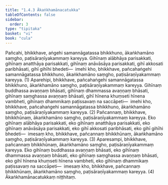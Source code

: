 ```yaml
---
title: "1.4.3 Ākaṅkhamānacatukka"
tableOfContents: false
sidebar:
  order: 3
type: "tipitaka"
basket: "vi"
book: "cula"
---
```



<DynamicBreadcrumb />

<Division number="39" book="cula" bookNo="4" page="42">

<Paragraph number="186" book="cula">
Pañcahi, bhikkhave, aṅgehi samannāgatassa bhikkhuno, ākaṅkhamāno saṃgho, paṭisāraṇīyakammaṃ kareyya. Gihīnaṃ alābhāya parisakkati, gihīnaṃ anatthāya parisakkati, gihīnaṃ anāvāsāya parisakkati, gihī akkosati paribhāsati, gihī gihīhi bhedeti—  imehi kho, bhikkhave, pañcahaṅgehi samannāgatassa bhikkhuno, ākaṅkhamāno saṃgho, paṭisāraṇīyakammaṃ kareyya. (1)
</Paragraph>

<Paragraph number="187" book="cula">
Aparehipi, bhikkhave, pañcahaṅgehi samannāgatassa bhikkhuno, ākaṅkhamāno saṃgho, paṭisāraṇīyakammaṃ kareyya. Gihīnaṃ buddhassa avaṇṇaṃ bhāsati, gihīnaṃ dhammassa avaṇṇaṃ bhāsati, gihīnaṃ saṃghassa avaṇṇaṃ bhāsati, gihī hīnena khuṃseti hīnena vambheti, gihīnaṃ dhammikaṃ paṭissavaṃ na saccāpeti—  imehi kho, bhikkhave, pañcahaṅgehi samannāgatassa bhikkhuno, ākaṅkhamāno saṃgho, paṭisāraṇīyakammaṃ kareyya. (2)
</Paragraph>

<Paragraph number="188" book="cula">
Pañcannaṃ, bhikkhave, bhikkhūnaṃ, ākaṅkhamāno saṃgho, paṭisāraṇīyakammaṃ kareyya. Eko gihīnaṃ alābhāya parisakkati, eko gihīnaṃ anatthāya parisakkati, eko gihīnaṃ anāvāsāya parisakkati, eko gihī akkosati paribhāsati, eko gihī gihīhi bhedeti—  imesaṃ kho, bhikkhave, pañcannaṃ bhikkhūnaṃ, ākaṅkhamāno saṃgho, paṭisāraṇīyakammaṃ kareyya. (3)
</Paragraph>

<Paragraph number="189" book="cula">
Aparesampi, bhikkhave, pañcannaṃ bhikkhūnaṃ, ākaṅkhamāno saṃgho, paṭisāraṇīyakammaṃ kareyya. Eko gihīnaṃ buddhassa avaṇṇaṃ bhāsati, eko gihīnaṃ dhammassa avaṇṇaṃ bhāsati, eko gihīnaṃ saṃghassa avaṇṇaṃ bhāsati, eko gihī hīnena khuṃseti hīnena vambheti, eko gihīnaṃ dhammikaṃ paṭissavaṃ na saccāpeti—  imesaṃ kho, bhikkhave, pañcannaṃ bhikkhūnaṃ, ākaṅkhamāno saṃgho, paṭisāraṇīyakammaṃ kareyya. (4)

</Paragraph>
</Division>

<Paragraph number="190" type="center" book="cula">
Ākaṅkhamānacatukkaṃ niṭṭhitaṃ.
</Paragraph>